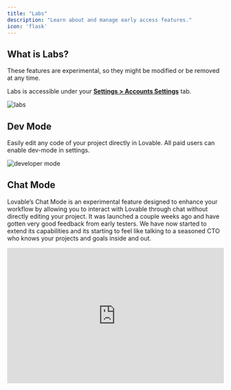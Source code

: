 ```yaml
---
title: "Labs"
description: "Learn about and manage early access features."
icon: 'flask'
---
```


## What is Labs?

These features are experimental, so they might be modified or be removed at any time.

Labs is accessible under your [**Settings > Accounts Settings**](https://lovable.dev/settings/account) tab.

![labs](/images/lovable-labs.png)

## Dev Mode

Easily edit any code of your project directly in Lovable. All paid users can enable dev-mode in settings.

![developer mode](https://pbs.twimg.com/media/GlX1T7DWMAAyK6_?format=jpg\&name=small)

[](https://x.com/lovable_dev/status/1897693825767768542/photo/1)

## Chat Mode

Lovable’s Chat Mode is an experimental feature designed to enhance your workflow by allowing you to interact with Lovable through chat without directly editing your project. It was launched a couple weeks ago and have gotten very good feedback from early testers. We have now started to extend its capabilities and its starting to feel like talking to a seasoned CTO who knows your projects and goals inside and out.

<iframe width="100%" height="315" src="https://www.youtube.com/embed/afGwJCHuqGg?si=iLkpEYT5SLkLk4ur" title="YouTube video player" frameborder="0" allow="accelerometer; autoplay; clipboard-write; encrypted-media; gyroscope; picture-in-picture; web-share" referrerpolicy="strict-origin-when-cross-origin" allowfullscreen />

<Note>
  Because these capabilities come with additional costs, messages in Chat Mode will now start counting towards your message limit.
</Note>

* Debug efficiently by explaining errors, offering step-by-step breakdowns, and resolving issues when Lovable got stuck in loops.

* Optimize feature implementation by identifying the minimal necessary changes required for new functionality.

* Architect systems efficiently, planning database structures, relationships, and scalability strategies.

* Streamline development by collecting and refining feature ideas before implementation.
  Manage product decisions, such as debating whether to fork a product or consolidate functions.

* Enhance documentation and knowledge storage, keeping development organized and reducing redundant prompts.

* Debug Lovable itself, such as redeploying edge functions when Supabase connections were lost.

* Guide non-specialists by serving as an AI tutor for troubleshooting, from password resets to API integrations.

* Generate and refine prompts, improving development workflows through clearer instructions.

* Assist in decision-making, helping analyze multiple solutions before executing changes.

* Facilitate product management, structuring features, onboarding flows, and pricing models.

* Support collaboration, acting as a bridge between developers and non-technical founders.

* Reduce trial-and-error, preventing mistakes before they happen and saving hours of work.

* Improve AI-generated code quality, refining generated code for better maintainability, performance, and adherence to best practices.

* Provide real-time feedback on coding patterns, offering suggestions to improve readability, efficiency, and adherence to best practices.

[More information here.](https://lovable.dev/blog/2025-01-31-lovable-chat-mode-on)